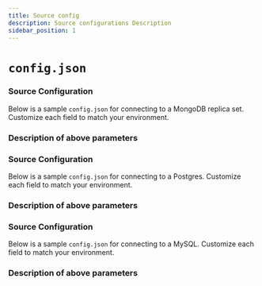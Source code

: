 ```yaml
---
title: Source config
description: Source configurations Description
sidebar_position: 1
---
```


# `config.json`

<Tabs>

<TabItem value="mongo-config" label="MongoDB" default>

### Source Configuration
Below is a sample `config.json` for connecting to a MongoDB replica set. Customize each field to match your environment.

<MongoDBSourceConfig/>

### Description of above parameters

<MongoDBSourceConfigDetails/>

</TabItem>

<TabItem value="postgres-config" label="Postgres" default>

### Source Configuration
Below is a sample `config.json` for connecting to a Postgres. Customize each field to match your environment.

<PostgresSourceConfig/>

### Description of above parameters

<PostgresSourceConfigDetails/>

</TabItem>

<TabItem value="mysql-config" label="MySQL" default>

### Source Configuration
Below is a sample `config.json` for connecting to a MySQL. Customize each field to match your environment.

<MySQLSourceConfig/>

### Description of above parameters

<MySQLSourceConfigDetails/>

</TabItem>

</Tabs>